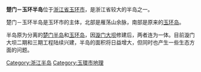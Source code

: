 '''楚门－玉环半岛'''位于[[浙江省|浙江省]][[玉环市|玉环市]]，是浙江省较大的半岛之一。

楚门－玉环半岛是玉环市的主体，北部是雁荡山余脉，南部是原来的[[玉环岛|玉环岛]]。

半岛原为分离的[[楚门半岛|楚门半岛]]和[[玉环岛|玉环岛]]，因[[漩门大坝|漩门大坝]]修建后，两者连为一体。目前漩门大坝二期和三期工程陆续兴建，半岛的面积将日益增大，但同时也产生一些生态方面的问题。

{{PRChina-geo-stub}}

[[Category:浙江半岛|Category:浙江半岛]]
[[Category:玉環市地理|Category:玉環市地理]]